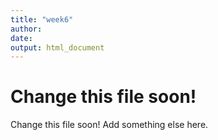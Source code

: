 ```yaml
---
title: "week6"
author: 
date: 
output: html_document
---
```



Change this file soon!
=======
Change this file soon! Add something else here.
